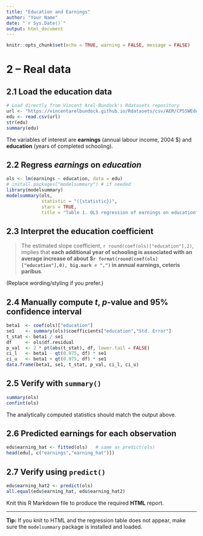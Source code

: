 ```yaml
---
title: "Education and Earnings"
author: "Your Name"
date: "`r Sys.Date()`"
output: html_document
---
```


```r
knitr::opts_chunk$set(echo = TRUE, warning = FALSE, message = FALSE)
```

# 2 – Real data

## 2.1 Load the education data

```r
# Load directly from Vincent Arel-Bundock's Rdatasets repository
url <- "https://vincentarelbundock.github.io/Rdatasets/csv/AER/CPSSWEducation.csv"
edu <- read.csv(url)
str(edu)
summary(edu)
```

The variables of interest are **earnings** (annual labour income, 2004 $) and **education** (years of completed schooling).

## 2.2 Regress *earnings* on *education*

```r
ols <- lm(earnings ~ education, data = edu)
# install.packages("modelsummary") # if needed
library(modelsummary)
modelsummary(ols,
             statistic = "({statistic})",
             stars = TRUE,
             title = "Table 1. OLS regression of earnings on education")
```

## 2.3 Interpret the education coefficient

> The estimated slope coefficient, `r round(coef(ols)["education"],2)`, implies that **each additional year of schooling is associated with an average increase of about $`r format(round(coef(ols)["education"],0), big.mark = ",")` in annual earnings, ceteris paribus**.

(Replace wording/styling if you prefer.)

## 2.4 Manually compute *t*, *p*-value and 95% confidence interval

```r
beta1  <- coef(ols)["education"]
se1    <- summary(ols)$coefficients["education","Std. Error"]
t_stat <- beta1 / se1
df     <- ols$df.residual
p_val  <- 2 * pt(abs(t_stat), df, lower.tail = FALSE)
ci_l   <- beta1 - qt(0.975, df) * se1
ci_u   <- beta1 + qt(0.975, df) * se1
data.frame(beta1, se1, t_stat, p_val, ci_l, ci_u)
```

## 2.5 Verify with `summary()`

```r
summary(ols)
confint(ols)
```

The analytically computed statistics should match the output above.

## 2.6 Predicted earnings for each observation

```r
edu$earning_hat <- fitted(ols)   # same as predict(ols)
head(edu[, c("earnings","earning_hat")])
```

## 2.7 Verify using `predict()`

```r
edu$earning_hat2 <- predict(ols)
all.equal(edu$earning_hat, edu$earning_hat2)
```

Knit this R Markdown file to produce the required **HTML** report.

---

**Tip:** If you knit to HTML and the regression table does not appear, make sure the `modelsummary` package is installed and loaded.
